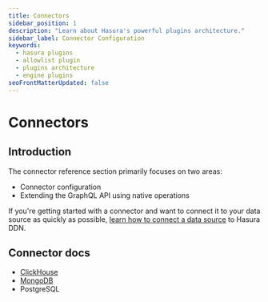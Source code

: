 ```yaml
---
title: Connectors
sidebar_position: 1
description: "Learn about Hasura's powerful plugins architecture."
sidebar_label: Connector Configuration
keywords:
  - hasura plugins
  - allowlist plugin
  - plugins architecture
  - engine plugins
seoFrontMatterUpdated: false
---
```


# Connectors

## Introduction

The connector reference section primarily focuses on two areas:

- Connector configuration
- Extending the GraphQL API using native operations

If you're getting started with a connector and want to connect it to your data source as quickly as possible,
[learn how to connect a data source](/data-sources/connect-to-a-source.mdx) to Hasura DDN.

## Connector docs

- [ClickHouse](/reference/connectors/clickhouse/index.mdx)
- [MongoDB](/reference/connectors/mongodb/index.mdx)
- PostgreSQL
